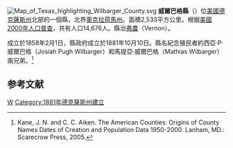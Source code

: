{{noteTA
|T=zh-hans:威尔巴格县 (得克萨斯州);zh-hk:威爾巴格縣 (德克薩斯州);zh-tw:威爾巴格郡 (德克薩斯州);
}}

[[File:Map_of_Texas_highlighting_Wilbarger_County.svg|right]]
'''威爾巴格縣'''（{{lang-en|Wilbarger County}}）位[[美國|美國]][[德克薩斯州|德克薩斯州]]北部的一個縣，北界[[奧克拉荷馬州|奧克拉荷馬州]]。面積2,533平方公里。根据[[美國2000年人口普查|美國2000年人口普查]]，共有人口14,676人。縣治[[弗農_(德克薩斯州)|弗農]]（Vernon）。

成立於1858年2月1日，縣政府成立於1881年10月10日。縣名紀念殖民者約西亞·P·威爾巴格（Josiah Pugh Wilbarger）和馬提亞·威爾巴格（Mathias Wilbarger）兩兄弟。<ref>Kane, J. N. and C. C. Aiken. The American Counties: Origins of County Names Dates of Creation and Population Data 1950-2000. Lanham, MD.: Scarecrow Press, 2005.</ref>

==参考文献==
<div class="references-small">
<references />
</div>
{{Texas-stub}}
{{Texas}}
[[Category:得克萨斯州行政区划|W]]
[[Category:1881年德克薩斯州建立|Category:1881年德克薩斯州建立]]